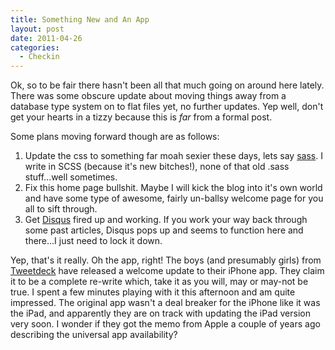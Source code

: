 ```yaml
---
title: Something New and An App
layout: post
date: 2011-04-26
categories:
  - Checkin
---
```


Ok, so to be fair there hasn't been all that much going on around here lately.
There was some obscure update about moving things away from a database type
system on to flat files yet, no further updates. Yep well, don't get your
hearts in a tizzy because this is *far* from a formal post.

Some plans moving forward though are as follows:

1. Update the css to something far moah sexier these days, lets say
	 [sass](http://sass-lang.com/). I write in SCSS (because it's new bitches!),
	 none of that old .sass stuff...well sometimes.
2. Fix this home page bullshit. Maybe I will kick the blog into it's own world
	 and have some type of awesome, fairly un-ballsy welcome page for you all to
	 sift through.
3. Get [Disqus](http://disqus.com/) fired up and working. If you work your way
	 back through some past articles, Disqus pops up and seems to function here
	 and there...I just need to lock it down.

Yep, that's it really. Oh the app, right! The boys (and presumably girls) from
[Tweetdeck](http://blog.tweetdeck.com/new-ios) have released a welcome update
to their iPhone app. They claim it to be a complete re-write which, take it as
you will, may or may-not be true. I spent a few minutes playing with it this
afternoon and am quite impressed. The original app wasn't a deal breaker for
the iPhone like it was the iPad, and apparently they are on track with updating
the iPad version very soon. I wonder if they got the memo from Apple a couple
of years ago describing the universal app availability?
